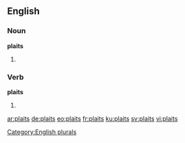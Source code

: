 ==English==

===Noun===
'''plaits'''

# {{plural of |[[plait]]}}

===Verb===
'''plaits'''

# {{third-person singular of|plait}}

[[Category:English plurals]]

[[ar:plaits]]
[[de:plaits]]
[[eo:plaits]]
[[fr:plaits]]
[[ku:plaits]]
[[sv:plaits]]
[[vi:plaits]]
